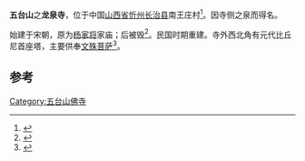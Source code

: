 '''五台山'''之'''龙泉寺'''，位于中国[[山西省|山西省]][[忻州|忻州]][[长治县|长治县]]南王庄村<ref>{{Cite book|title=三晋大地 三晋文化特色与形态|last=肖东发主编；高宇飞编著|first=|publisher=北京：现代出版社|year=2015年4月|isbn=978-7-5143-2423-5|location=|pages=76}}</ref>。因寺侧之泉而得名。

始建于宋朝，原为[[杨家将|杨家将]]家庙；后被毁<ref>{{Cite book|title=山西攻略|last=《全球攻略》编写组编著|first=|publisher=北京：中国旅游出版社 ,|year=2014年5月|isbn=978-7-5032-4877-1|location=|pages=58}}</ref>。民国时期重建。寺外西北角有元代比丘尼首座塔，主要供奉[[文殊菩萨|文殊菩萨]]<ref>{{Cite book|title=全新中国自助游 全彩版|last=路芸霞主编|first=|publisher=南京：江苏科学技术出版社|year=2015年1月|isbn=978-7-5537-3525-2|location=|pages=541}}</ref>。

==参考==
{{reflist}}

[[Category:五台山佛寺|Category:五台山佛寺]]